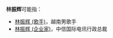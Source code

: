 '''林振辉'''可能指：
* [[林振辉_(歌手)|林振辉 (歌手)]]，越南男歌手
* [[林振辉_(企业家)|林振辉 (企业家)]]，中信国际电讯行政总裁
{{disambig|Cat=三字林姓人名消歧義}}